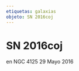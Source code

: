 ```yaml
---
etiquetas: galaxias
objeto: SN 2016coj
---
```


# SN 2016coj

<Imagen
  src="registro/sn2016-coj_20160529_1_sn2016coj_20160530_i881.jpg"
  fecha="20160529"
/>

 en NGC 4125 29 Mayo 2016